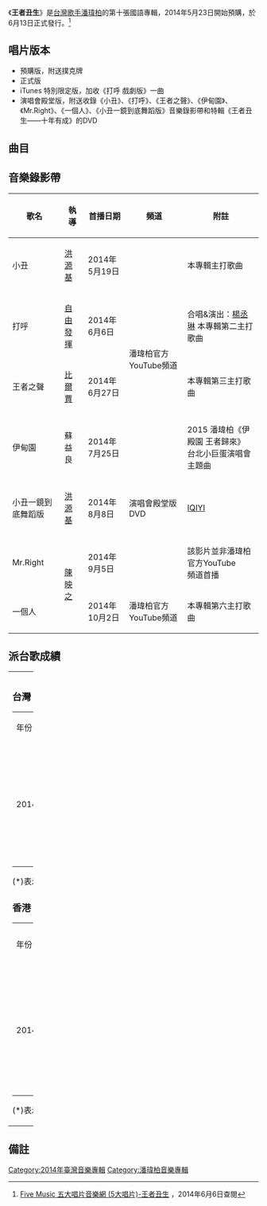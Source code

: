 {{Infobox Album
|  Name=王者丑生
|  Type        = [[專輯|專輯]]
|  Artist      = [[潘瑋柏|潘瑋柏]]
|  Cover       = 潘瑋柏 王者丑生.jpg
|  Released    = 2014年6月13日<br>2014年8月8日（演唱會殿堂版）
|  Recorded    = 2013年－2014年
|  Genre       = [[國語流行音樂|國語流行音樂]]
|  Length      = 39分48秒
|  Label       = [[台灣環球唱片|環球國際]]<ref>[https://ent.qq.com/a/20140627/005583.htm 潘玮柏《王者丑生》：小丑心理 王者姿态]</ref>
|  Producer    = 見[[#曲目|曲目列表]]
|  Last album  = [[24個比利_(專輯)|24個比利]]<br />（2012年）
|  This album  = '''王者丑生'''<br />（2014年）
|  Next album  = [[illi_異類|illi 異類]]<br/> （2017年）
}}
《'''王者丑生'''》是[[台灣|台灣]][[歌手|歌手]][[潘瑋柏|潘瑋柏]]的第十張國語專輯，2014年5月23日開始預購，於6月13日正式發行。<ref name="5music">[http://www.5music.com.tw/CDList-C.asp?cdno=435425678987 Five Music 五大唱片音樂網 (5大唱片)-王者丑生] {{Wayback|url=http://www.5music.com.tw/CDList-C.asp?cdno=435425678987 |date=20140606235352 }}，2014年6月6日查閱{{zh-hant}}</ref>

==唱片版本==
*預購版，附送撲克牌
*正式版
*iTunes 特別限定版，加收《打呼 戲劇版》一曲
*演唱會殿堂版，附送收錄《小丑》、《打呼》、《王者之聲》、《伊甸園》、《Mr.Right》、《一個人》、《小丑一鏡到底舞蹈版》音樂錄影帶和特輯《王者丑生——十年有成》的DVD

==曲目==
{{Tracklist
| total_length = 39:48
| font_size = 90%
| music_credits = yes
| lyrics_credits = yes
| arranger_credits = yes
| producer_credits = yes
| longnote_column = yes

| title1 = 利柏拉契
| note1 = 
| longnote1 = 
| music1 = [[潘瑋柏|潘瑋柏]]
| lyrics1 = 潘瑋柏
| arranger1 = [[紀佳松|紀佳松]]
| producer1 = 紀佳松<br>潘瑋柏
| length1 = 1:42

| title2 = 小丑
| note2 = 
| longnote2 = 第一主打
| music2 = 潘瑋柏
| lyrics2 = 潘瑋柏
| arranger2 = 紀佳松
| producer2 = 紀佳松<br>潘瑋柏
| length2 = 3:38

| title3 = 王者之聲
| note3 = 
| longnote3 = 第三主打<br/>創作靈感源自[[王者之聲：宣戰時刻|同名英國電影]]
| music3 = 潘瑋柏
| lyrics3 = 潘瑋柏
| arranger3 = [[陳星翰|陳星翰]]
| producer3 = 紀佳松<br>潘瑋柏
| length3 = 3:34

| title4 = 打呼
| note4 = feat. [[楊丞琳|楊丞琳]]
| longnote4 = 第二主打<br>[[三立|三立]]華人電視劇《[[媽咪的男朋友|媽咪的男朋友]]》片頭曲
| music4 = 潘瑋柏
| lyrics4 = 潘瑋柏
| arranger4 = 紀佳松
| producer4 = 潘瑋柏<br>紀佳松
| length4 = 3:47

| title5 = 最後一支舞
| note5 = 
| longnote5 = 
| music5 = 潘瑋柏
| lyrics5 = 潘瑋柏<br>[[崔惟楷|崔惟楷]]
| arranger5 = 紀佳松
| producer5 = 紀佳松<br>潘瑋柏
| length5 = 4:18

| title6 = 一個人
| note6 = 
| longnote6 = [[三立|三立]]華人電視劇《[[我的寶貝四千金|我的寶貝四千金]]》插曲<br>第六主打
| music6 = [[陳威全|陳威全]]
| lyrics6 = [[葛大為|葛大為]]
| arranger6 = [[蘇通達|蘇通達]]
| producer6 = 陳威全
| length6 = 4:01

| title7 = Mr. Right
| note7 = 
| longnote7 = 第五主打
| music7 = [[都智文|都智文]]
| lyrics7 = 潘瑋柏<br>[[吳易緯|吳易緯]]
| arranger7 = 都智文
| producer7 = [[畢國勇|畢國勇]]
| length7 = 3:29

| title8 = 我最搖擺
| note8 = 
| longnote8 = 改編自庾澄慶同名歌曲
| music8 = [[庾澄慶|庾澄慶]]<br>潘瑋柏
| lyrics8 = 庾澄慶<br>潘瑋柏
| arranger8 = [[梁永泰|梁永泰]]
| producer8 = 梁永泰
| length8 = 4:08

| title9 = 伊甸園
| note9 = 
| longnote9 = 第四主打<br>2015 潘瑋柏《伊殿園 王者歸來》台北小巨蛋演唱會主題曲
| music9 = 潘瑋柏
| lyrics9 = 潘瑋柏
| arranger9 = 紀佳松
| producer9 = 紀佳松<br>潘瑋柏
| length9 = 3:16

| title10 = 柏拉圖的異想世界
| note10 = 
| longnote10 = 
| music10 = 潘瑋柏
| lyrics10 = [[邵建維|邵建維]]<br>潘瑋柏（Rap）
| arranger10 = 紀佳松
| producer10 = 紀佳松<br>潘瑋柏
| length10 = 3:18

| title11 = 明天過後
| note11 = 
| longnote11 = 
| music11 = 潘瑋柏
| lyrics11 = 潘瑋柏
| arranger11 = 紀佳松
| producer11 = 紀佳松<br>潘瑋柏
| length11 = 4:34

}}

==音樂錄影帶==
{| class="wikitable"
! 歌名 !! 執導 !! 首播日期 !! 頻道 !! 附註
|-
| 小丑|| [[洪源基|洪源基]] ||2014年5月19日||rowspan="4"|潘瑋柏官方YouTube頻道||本專輯主打歌曲
|-
| 打呼|| [[自由發揮|自由發揮]] ||2014年6月6日||合唱&演出：[[楊丞琳|楊丞琳]]
本專輯第二主打歌曲
|-
| 王者之聲 || [[比爾賈|比爾賈]] ||2014年6月27日|| 本專輯第三主打歌曲
|-
| 伊甸園|| 蘇益良 ||2014年7月25日|| 2015 潘瑋柏《伊殿園 王者歸來》<br>台北小巨蛋演唱會主題曲
|-
|小丑一鏡到底舞蹈版 || [[洪源基|洪源基]] ||2014年8月8日|| 演唱會殿堂版DVD||[[IQIYI|IQIYI]]
|-
| Mr.Right ||rowspan="2"| [[陳映之|陳映之]] ||2014年9月5日 || 
|該影片並非潘瑋柏官方YouTube<br>頻道首播
|-
| 一個人||2014年10月2日|| 潘瑋柏官方YouTube頻道||本專輯第六主打歌曲
|}

==派台歌成績==
{| border="0" cellpadding="5" width="100%"
|----- valign="top"
| width="50%" | || width="50%" | 
|-----
| valign="top" |
===台灣===
{| class="wikitable"
|- 
| 年份 || 歌曲 ||幽浮||Hito||MTV
|-
|rowspan="4"| 2014 || 小丑 || 5 || 7 || N/A
|-
| 打呼 || '''1''' || '''1''' || N/A
|-
| 王者之聲 || 4 || 9 || N/A
|-
| 伊甸園 || 5 || 10 || N/A
|}

(*)表示仍在榜上
'''粗體'''表示冠軍歌

===香港===
{| class="wikitable"
|- 
| 年份 || 歌曲 ||903||TVB||997||RTHK
|-
|rowspan="2"|  2014 || 小丑 || N/A || N/A || '''1'''（國語力） || N/A
|-
| 打呼 || N/A || N/A || 3（國語力） || N/A
|}

(*)表示仍在榜上
'''粗體'''表示冠軍歌

| valign="top" |

===新加坡===
{| class="wikitable" 
|- 
| 年份 || 歌曲 ||YES933
|-
|rowspan="2"| 2014 || 王者之聲 || 6
|-
| 打呼 || '''1'''
|}

(*)表示仍在榜上
'''粗體'''表示冠軍歌

===马来西亚===
{| class="wikitable" 
|- 
| 年份 || 歌曲 ||988
|-
|rowspan="2"| 2014 || 小丑 || 17
|-
| 打呼 || 4
|}

(*)表示仍在榜上
'''粗體'''表示冠軍歌
|}

== 備註 ==
{{reflist}}
{{潘瑋柏}}

[[Category:2014年臺灣音樂專輯|Category:2014年臺灣音樂專輯]]
[[Category:潘瑋柏音樂專輯|Category:潘瑋柏音樂專輯]]